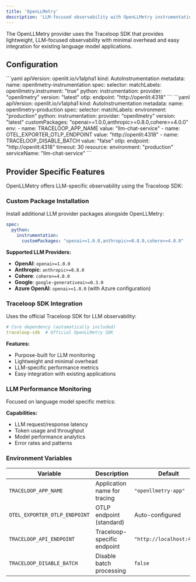 ```yaml
---
title: 'OpenLLMetry'
description: 'LLM-focused observability with OpenLLMetry instrumentation'
---
```


The OpenLLMetry provider uses the Traceloop SDK that provides lightweight, LLM-focused observability with minimal overhead and easy integration for existing language model applications.

## Configuration

<Tabs>
  <Tab title="Basic">
    ```yaml
    apiVersion: openlit.io/v1alpha1
    kind: AutoInstrumentation
    metadata:
      name: openllmetry-instrumentation
    spec:
      selector:
        matchLabels:
          openllmetry.instrument: "true"
      python:
        instrumentation:
          provider: "openllmetry"
          version: "latest"
      otlp:
        endpoint: "http://openlit:4318"
    ```
  </Tab>
  
  <Tab title="Advanced">
    ```yaml
    apiVersion: openlit.io/v1alpha1
    kind: AutoInstrumentation
    metadata:
      name: openllmetry-production
    spec:
      selector:
        matchLabels:
          environment: "production"
      python:
        instrumentation:
          provider: "openllmetry"
          version: "latest"
          customPackages: "openai>=1.0.0,anthropic>=0.8.0,cohere>=4.0.0"
          env:
          - name: TRACELOOP_APP_NAME
            value: "llm-chat-service"
          - name: OTEL_EXPORTER_OTLP_ENDPOINT
            value: "http://openlit:4318"
          - name: TRACELOOP_DISABLE_BATCH
            value: "false"
      otlp:
        endpoint: "http://openlit:4318"
        timeout: 30
      resource:
        environment: "production"
        serviceName: "llm-chat-service"
    ```
  </Tab>
</Tabs>

## Provider Specific Features

OpenLLMetry offers LLM-specific observability using the Traceloop SDK:

### Custom Package Installation

Install additional LLM provider packages alongside OpenLLMetry:

```yaml
spec:
  python:
    instrumentation:
      customPackages: "openai>=1.0.0,anthropic>=0.8.0,cohere>=4.0.0"
```

**Supported LLM Providers:**
- **OpenAI**: `openai>=1.0.0`
- **Anthropic**: `anthropic>=0.8.0`
- **Cohere**: `cohere>=4.0.0`
- **Google**: `google-generativeai>=0.3.0`
- **Azure OpenAI**: `openai>=1.0.0` (with Azure configuration)

### Traceloop SDK Integration

Uses the official Traceloop SDK for LLM observability:

```yaml
# Core dependency (automatically included)
traceloop-sdk  # Official OpenLLMetry SDK
```

**Features:**
- Purpose-built for LLM monitoring
- Lightweight and minimal overhead  
- LLM-specific performance metrics
- Easy integration with existing applications

### LLM Performance Monitoring

Focused on language model specific metrics:

**Capabilities:**
- LLM request/response latency
- Token usage and throughput
- Model performance analytics
- Error rates and patterns

### Environment Variables

| Variable | Description | Default |
|----------|-------------|---------|
| `TRACELOOP_APP_NAME` | Application name for tracing | `"openllmetry-app"` |
| `OTEL_EXPORTER_OTLP_ENDPOINT` | OTLP endpoint (standard) | Auto-configured |
| `TRACELOOP_API_ENDPOINT` | Traceloop-specific endpoint | `"http://localhost:4318"` |
| `TRACELOOP_DISABLE_BATCH` | Disable batch processing | `false` |
